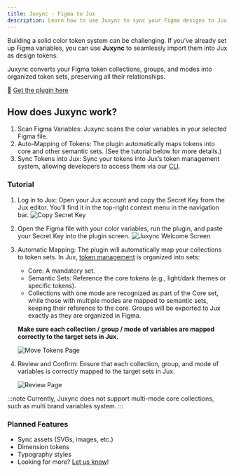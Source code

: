 ```yaml
---
title: Juxync - Figma to Jux
description: Learn how to use Juxync to sync your Figma designs to Jux.
---
```


Building a solid color token system can be challenging. If you’ve already set up Figma variables, you can use **Juxync** to seamlessly import them into Jux as design tokens.

Juxync converts your Figma token collections, groups, and modes into organized token sets, preserving all their relationships.

🔗 [Get the plugin here](https://www.figma.com/community/plugin/1401995002002640291)

## How does Juxync work?

1. Scan Figma Variables: Juxync scans the color variables in your selected Figma file.
2. Auto-Mapping of Tokens: The plugin automatically maps tokens into core and other semantic sets. (See the tutorial below for more details.)
3. Sync Tokens into Jux: Sync your tokens into Jux’s token management system, allowing developers to access them via our [CLI](/developers/jux-editor).

### Tutorial

1. Log in to Jux: Open your Jux account and copy the Secret Key from the Jux editor. You’ll find it in the top-right context menu in the navigation bar.
    <Image src={copySecretKey} alt="Copy Secret Key" width={400} />

2. Open the Figma file with your color variables, run the plugin, and paste your Secret Key into the plugin screen.
    <Image src={juxSyncWelcome} alt="Juxync Welcome Screen" />

3. Automatic Mapping: The plugin will automatically map your collections to token sets. In Jux, [token management](/editor/tokens) is organized into sets:

      - Core: A mandatory set.
      - Semantic Sets: Reference the core tokens (e.g., light/dark themes or specific tokens).
      - Collections with one mode are recognized as part of the Core set, while those with multiple modes are mapped to semantic sets, keeping their reference to the core. Groups will be exported to Jux exactly as they are organized in Figma.

    **Make sure each collection / group / mode of variables are mapped correctly to the target sets in Jux.**

    <Image src={moveTokensPage} alt="Move Tokens Page" />

4. Review and Confirm: Ensure that each collection, group, and mode of variables is correctly mapped to the target sets in Jux.

    <Image src={reviewPage} alt="Review Page" />

:::note
Currently, Juxync does not support multi-mode core collections, such as multi brand variables system.
:::

### Planned Features

- Sync assets (SVGs, images, etc.)
- Dimension tokens
- Typography styles
- Looking for more? [Let us know](mailto:squad@jux.io)!